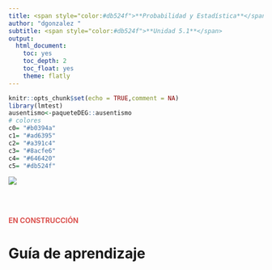 ```yaml
---
title: <span style="color:#db524f">**Probabilidad y Estadística**</span>
author: "dgonzalez "
subtitle: <span style="color:#db524f">**Unidad 5.1**</span>
output:
  html_document:
    toc: yes
    toc_depth: 2
    toc_float: yes
    theme: flatly
---
```


```r
knitr::opts_chunk$set(echo = TRUE,comment = NA)
library(lmtest)
ausentismo<-paqueteDEG::ausentismo
# colores
c0= "#b0394a"
c1= "#ad6395"
c2= "#a391c4"
c3= "#8acfe6"
c4= "#646420"
c5= "#db524f" 

```



![](img/banner5.png)

<br/><br/>


<span style="color:#db524f"> **EN CONSTRUCCIÓN**</span> 


# **Guía de aprendizaje**